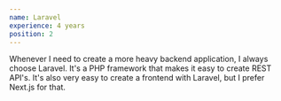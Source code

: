 ```yaml
---
name: Laravel
experience: 4 years
position: 2
---
```


Whenever I need to create a more heavy backend application, I always choose Laravel. It's a PHP framework that makes it easy to create REST API's. It's also very easy to create a frontend with Laravel, but I prefer Next.js for that.
